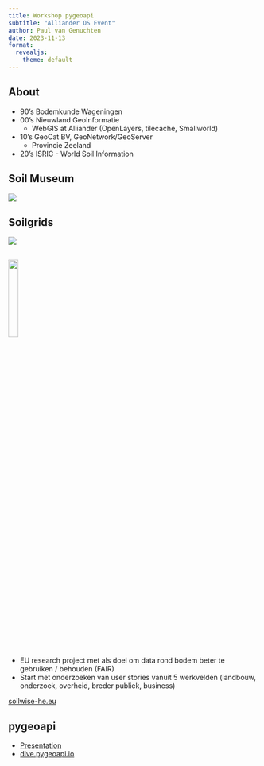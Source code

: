 ```yaml
---
title: Workshop pygeoapi 
subtitle: "Alliander OS Event"
author: Paul van Genuchten
date: 2023-11-13
format:
  revealjs: 
    theme: default
---
```


## About

- 90's Bodemkunde Wageningen
- 00's Nieuwland GeoInformatie
  - WebGIS at Alliander (OpenLayers, tilecache, Smallworld)
- 10's GeoCat BV, GeoNetwork/GeoServer
  - Provincie Zeeland
- 20's ISRIC - World Soil Information

## Soil Museum

![](https://wsm.isric.org/images/background/bg5.jpg)

## Soilgrids

![](https://www.researchgate.net/publication/313817639/figure/fig4/AS:462883822804995@1487371512248/Examples-of-covariates-used-to-generate-SoilGrids-TWI-is-the-Topographic-Wetness-Index_Q320.jpg)

## ![](https://soilwise-he.eu/wp-content/uploads/2023/11/soilwise-white-logo.png){width="20%"}

- EU research project met als doel om data rond bodem beter te gebruiken / behouden (FAIR)
- Start met onderzoeken van user stories vanuit 5 werkvelden (landbouw, onderzoek, overheid, breder publiek, business)

[soilwise-he.eu](https://soilwise-he.eu)

## pygeoapi

- [Presentation](https://pygeoapi.io/presentations/foss4g2023)
- [dive.pygeoapi.io](https://dive.pygeoapi.io)
